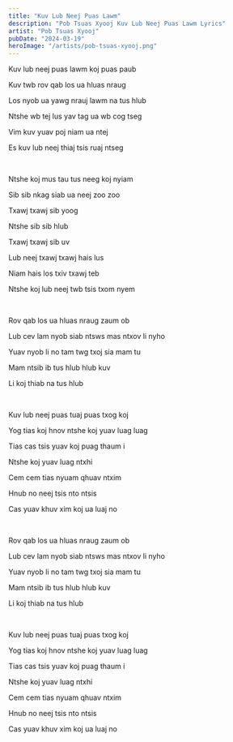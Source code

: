 ```yaml
---
title: "Kuv Lub Neej Puas Lawm"
description: "Pob Tsuas Xyooj Kuv Lub Neej Puas Lawm Lyrics"
artist: "Pob Tsuas Xyooj"
pubDate: "2024-03-19"
heroImage: "/artists/pob-tsuas-xyooj.png"
---
```


Kuv lub neej puas lawm koj puas paub

Kuv twb rov qab los ua hluas nraug

Los nyob ua yawg nrauj lawm na tus hlub

Ntshe wb tej lus yav tag ua wb cog tseg

Vim kuv yuav poj niam ua ntej

Es kuv lub neej thiaj tsis ruaj ntseg

<br />

Ntshe koj mus tau tus neeg koj nyiam

Sib sib nkag siab ua neej zoo zoo

Txawj txawj sib yoog

Ntshe sib sib hlub

Txawj txawj sib uv

Lub neej txawj txawj hais lus

Niam hais los txiv txawj teb

Ntshe koj lub neej twb tsis txom nyem

<br />

Rov qab los ua hluas nraug zaum ob

Lub cev lam nyob siab ntsws mas ntxov li nyho

Yuav nyob li no tam twg txoj sia mam tu

Mam ntsib ib tus hlub hlub kuv

Li koj thiab na tus hlub

<br />

Kuv lub neej puas tuaj puas txog koj

Yog tias koj hnov ntshe koj yuav luag luag

Tias cas tsis yuav koj puag thaum i

Ntshe koj yuav luag ntxhi

Cem cem tias nyuam qhuav ntxim

Hnub no neej tsis nto ntsis

Cas yuav khuv xim koj ua luaj no

<br />

Rov qab los ua hluas nraug zaum ob

Lub cev lam nyob siab ntsws mas ntxov li nyho

Yuav nyob li no tam twg txoj sia mam tu

Mam ntsib ib tus hlub hlub kuv

Li koj thiab na tus hlub

<br />

Kuv lub neej puas tuaj puas txog koj

Yog tias koj hnov ntshe koj yuav luag luag

Tias cas tsis yuav koj puag thaum i

Ntshe koj yuav luag ntxhi

Cem cem tias nyuam qhuav ntxim

Hnub no neej tsis nto ntsis

Cas yuav khuv xim koj ua luaj no
